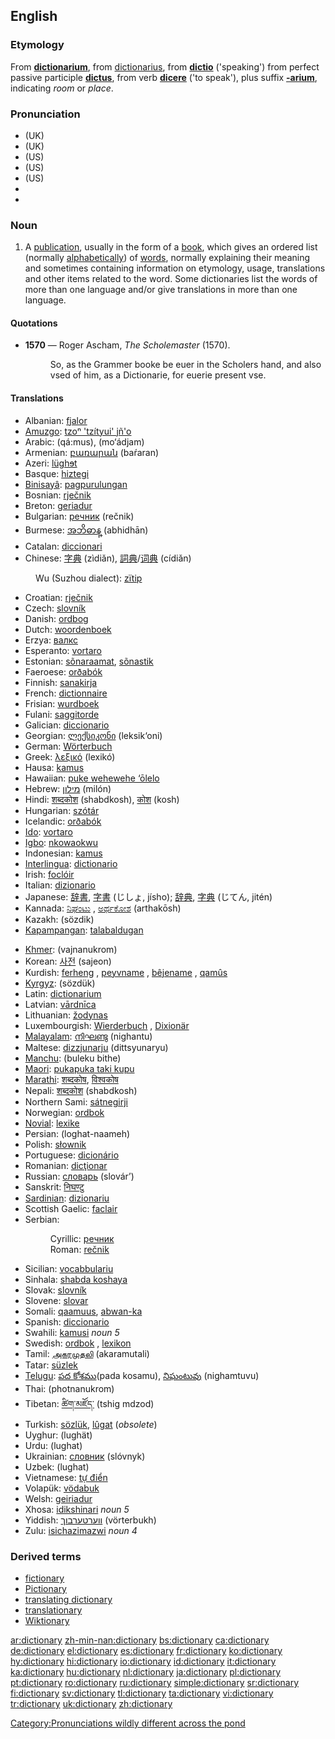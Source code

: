 {{wikipedia}}
==English==

===Etymology===
From {{ML.}} '''[[dictionarium]]''', from {{L.}} [[dictionarius]], from '''[[dictio]]''' ('speaking') from perfect passive participle '''[[dictus]]''', from verb '''[[dicere]]''' ('to speak'), plus suffix '''[[-arium]]''', indicating ''room'' or ''place''.

===Pronunciation===
*(UK) {{IPA|/ˈdɪkʃən(ə)ɹi/}}
*(UK) {{SAMPA|/"dIkS@n(@)ri/}}
*(US) {{AHD|dĭk'shə-nĕr"ē}}
*(US) {{IPA|/ˈdɪkʃənˌɛɹi/}}
*(US) {{SAMPA|/"dIkS@n%Eri/}}
*{{audio|en-us-dictionary.ogg|Audio (US)}}
*{{audio|en-uk-dictionary.ogg|Audio (UK)}}
[[Category:Pronunciations wildly different across the pond]]

===Noun===
{{en-noun|dictionar|ies}}

# A [[publication]], usually in the form of a [[book]], which gives an ordered list (normally [[alphabetical]]ly) of [[word]]s, normally explaining their meaning and sometimes containing information on etymology, usage, translations and other items related to the word. Some dictionaries list the words of more than one language and/or give translations in more than one language.

====Quotations====
*'''1570''' — Roger Ascham, ''The Scholemaster'' (1570).
*:So, as the Grammer booke be euer in the Scholers hand, and also vsed of him, as a Dictionarie, for euerie present vse.

====Translations====
{{trans-top|publication that explains the meanings of an ordered list of words}}
*Albanian: [[fjalor]]
*[[Amuzgo]]: [[tzoⁿ 'tzítyui' jñ'o]]
*Arabic: {{ARchar|[[قاموس]]}} (qá:mus), {{ARchar|[[معجم]]}} (mo‘ádjam)
*Armenian: [[բառարան]] (baŕaran)
*Azeri: [[lüghɘt]]
*Basque: [[hiztegi]]
*[[Binisayâ]]: [[pagpurulungan]]
*Bosnian: [[rječnik#Bosnian|rječnik]] {{m}}
*Breton: [[geriadur]]
*Bulgarian: [[речник]] (rečnik) {{m}}
*Burmese: [[အဘိဓာန္]] (abhidhān)
*Catalan: [[diccionari]] {{m}}
*Chinese: [[字典]] (zìdiǎn), [[詞典]]/[[词典]] (cídiǎn)
:Wu (Suzhou dialect): [[zïtip]]
*Croatian: [[rječnik#Croatian|rječnik]] {{m}}
*Czech: [[slovník]] {{m}}
*Danish: [[ordbog]]
*Dutch: [[woordenboek]] {{n}}
*Erzya: [[валкс]]
*Esperanto: [[vortaro]]
*Estonian: [[sõnaraamat]], [[sõnastik]]
*Faeroese: [[orðabók]]
*Finnish: [[sanakirja]]
*French: [[dictionnaire]] {{m}}
*Frisian: [[wurdboek]]
*Fulani: [[saggitorde]]
*Galician: [[diccionario]] {{m}}
*Georgian: [[ლექსიკონი]] (leksik‘oni)
*German: [[Wörterbuch]] {{n}}
*Greek: [[λεξικό]] (lexikó) {{n}}
*Hausa: [[kamus]]
*Hawaiian: [[puke wehewehe ‘ōlelo]]
*Hebrew: [[מילון]] (milón) {{m}}
*Hindi: [[शब्दकोश]] (shabdkosh), [[कोश]] (kosh)
*Hungarian: [[szótár]]
*Icelandic: [[orðabók]]
*[[Ido]]: [[vortaro]]
*[[Igbo]]: [[nkowaokwu]]
*Indonesian: [[kamus]]
*[[Interlingua]]: [[dictionario]]
*Irish: [[foclóir]] {{m}}
*Italian: [[dizionario]] {{m}}
*Japanese: [[辞書]], [[字書]] (じしょ, jísho); [[辞典]], [[字典]] (じてん, jitén)
*Kannada: [[ನಿಘಂಟು]] {{Unicode|(nighangṭu)}}, [[ಅರ್ಥಕೋಶ]] (arthakōsh)
*Kazakh: {{RUchar|[[сөздик]]}} (sözdik)
*[[Kapampangan]]: [[talabaldugan]]
{{trans-mid}}
*[[Khmer]]: {{KMchar|[[វចនានុកម]]}} (vajnanukrom)
*Korean: [[사전]] (sajeon)
*Kurdish: [[ferheng]] {{f}}, [[peyvname]] {{f}}, [[bêjename]] {{f}}, [[qamûs]] {{f}}
*[[Kyrgyz]]: {{RUchar|[[сөздүк]]}} (sözdük)
*Latin: [[dictionarium]] {{n}}
*Latvian: [[vārdnīca]] {{f}}
*Lithuanian: [[žodynas]] {{m}}
*Luxembourgish: [[Wierderbuch]] {{n}}, [[Dixionär]] {{m}}
*[[Malayalam]]: [[നിഘണ്ടു]] (nighantu)
*Maltese: [[dizzjunarju]] (dittsyunaryu)
*[[Manchu]]: (buleku bithe)
*[[Maori]]: [[pukapuka taki kupu]]
*[[Marathi]]: [[शब्दकोष]], [[विश्वकोष]]
*Nepali: [[शब्दकोश]] (shabdkosh)
*Northern Sami: [[sátnegirji]]
*Norwegian: [[ordbok]]
*[[Novial]]: [[lexike]]
*Persian: {{FAchar|[[لغتنامه]]}} (loghat-naameh)
*Polish: [[słownik]] {{m}}
*Portuguese: [[dicionário]] {{m}}
*Romanian: [[dicţionar]] {{n}}
*Russian: [[словарь]] (slovár’) {{m}}
*Sanskrit: [[निघण्टु]] {{Unicode|(nighaṇṭu)}}
*[[Sardinian]]: [[dizionariu]] {{m}}
*Scottish Gaelic: [[faclair]] {{m}}
*Serbian:
*:Cyrillic: [[речник#Serbian|речник]] {{m}}
*:Roman: [[rečnik#Serbian|rečnik]] {{m}}
*Sicilian: [[vocabbulariu]] {{m}}
*Sinhala: [[shabda koshaya]]
*Slovak: [[slovník]] {{m}}
*Slovene: [[slovar]] {{m}}
*Somali: [[qaamuus]], [[abwan-ka]]
*Spanish: [[diccionario]] {{m}}
*Swahili: [[kamusi]] ''noun 5''
*Swedish: [[ordbok]] {{c}}, [[lexikon]] {{n}}
*Tamil: [[அகரமுதலி]] (akaramutali)
*Tatar: [[süzlek]]
*[[Telugu]]: [[పద కోశము]](pada kosamu), [[నిఘంటువు]] (nighamtuvu)
*Thai: {{THchar|[[พจนานุกรม]]}} (photnanukrom)
*Tibetan: [[ཚིག་མཛོད་]] (tshig mdzod)
*Turkish: [[sözlük]], [[lugat|lûgat]] (''obsolete'')
*Uyghur: (lughät)
*Urdu: {{URchar|[[لغت]]}} (lughat)
*Ukrainian: [[словник]] (slóvnyk) {{m}}
*Uzbek: {{RUchar|[[луғат]]}} (lughat)
*Vietnamese: [[tự điển]]
*Volapük: [[vödabuk]]
*Welsh: [[geiriadur]]
*Xhosa: [[idikshinari]] ''noun 5''
*Yiddish: [[ווערטערבוך]] (vörterbukh)
*Zulu: [[isichazimazwi]] ''noun 4''
{{trans-bottom}}

===Derived terms===
*[[fictionary]]
*[[Pictionary]]
*[[translating dictionary]]
*[[translationary]]
*[[Wiktionary]]

[[ar:dictionary]]
[[zh-min-nan:dictionary]]
[[bs:dictionary]]
[[ca:dictionary]]
[[de:dictionary]]
[[el:dictionary]]
[[es:dictionary]]
[[fr:dictionary]]
[[ko:dictionary]]
[[hy:dictionary]]
[[hi:dictionary]]
[[io:dictionary]]
[[id:dictionary]]
[[it:dictionary]]
[[ka:dictionary]]
[[hu:dictionary]]
[[nl:dictionary]]
[[ja:dictionary]]
[[pl:dictionary]]
[[pt:dictionary]]
[[ro:dictionary]]
[[ru:dictionary]]
[[simple:dictionary]]
[[sr:dictionary]]
[[fi:dictionary]]
[[sv:dictionary]]
[[tl:dictionary]]
[[ta:dictionary]]
[[vi:dictionary]]
[[tr:dictionary]]
[[uk:dictionary]]
[[zh:dictionary]]
